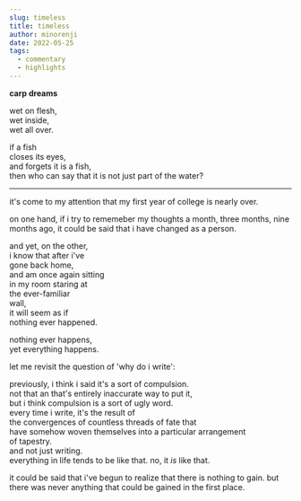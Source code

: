 ```yaml
---
slug: timeless
title: timeless
author: minorenji
date: 2022-05-25
tags:
  - commentary
  - highlights
---
```


**carp dreams**

wet on flesh,  
wet inside,  
wet all over.

if a fish  
closes its eyes,  
and forgets it is a fish,  
then who can say that it is not just part of the water?

---
it's come to my attention that my first year of college is nearly over.

on one hand, if i try to rememeber my thoughts a month, three months, nine months ago, it could be said that i have changed as a person.

and yet, on the other,  
i know that after i've  
gone back home,  
and am once again sitting  
in my room staring at  
the ever-familiar  
wall,  
it will seem as if  
nothing ever happened.

nothing ever happens,  
yet everything happens.  

let me revisit the question of 'why do i write':

previously, i think i said it's a sort of compulsion.  
not that an that's entirely inaccurate way to put it,  
but i think compulsion is a sort of ugly word.  
every time i write, it's the result of  
the convergences of countless threads of fate that  
have somehow woven themselves into a particular arrangement  
of tapestry.  
and not just writing.  
everything in life tends to be like that. no, it *is* like that.  

it could be said that i've begun to realize that there is nothing to gain. but there was never anything that could be gained in the first place.
